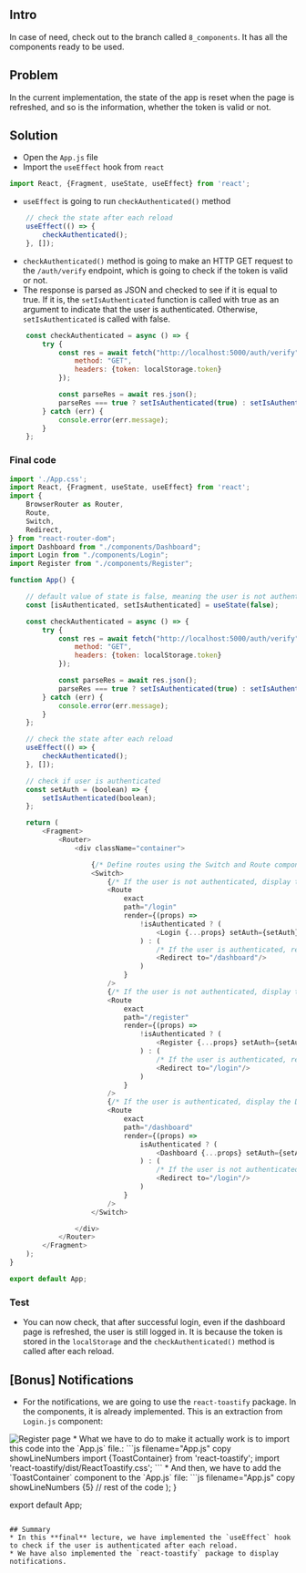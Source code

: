 
## Intro
In case of need, check out to the branch called `8_components`. It has all the components ready to be used.

## Problem
In the current implementation, the state of the app is reset when the page is refreshed, and so is the information, whether the token is valid or not.

## Solution
* Open the `App.js` file
* Import the `useEffect` hook from `react`
```js filename="App.js" copy showLineNumbers
import React, {Fragment, useState, useEffect} from 'react';
```
* `useEffect` is going to run `checkAuthenticated()` method
```js filename="App.js" copy showLineNumbers
    // check the state after each reload
    useEffect(() => {
        checkAuthenticated();
    }, []);
``` 
* `checkAuthenticated()` method is going to make an HTTP GET request to the `/auth/verify` endpoint, which is going to check if the token is valid or not. 
* The response is parsed as JSON and checked to see if it is equal to true. If it is, the `setIsAuthenticated` function is called with true as an argument to indicate that the user is authenticated. Otherwise, `setIsAuthenticated` is called with false.
```js filename="App.js" copy showLineNumbers
    const checkAuthenticated = async () => {
        try {
            const res = await fetch("http://localhost:5000/auth/verify", {
                method: "GET",
                headers: {token: localStorage.token}
            });

            const parseRes = await res.json();
            parseRes === true ? setIsAuthenticated(true) : setIsAuthenticated(false);
        } catch (err) {
            console.error(err.message);
        }
    };
```
### Final code
```js filename="App.js" copy showLineNumbers {2, 18-35}
import './App.css';
import React, {Fragment, useState, useEffect} from 'react';
import {
    BrowserRouter as Router,
    Route,
    Switch,
    Redirect,
} from "react-router-dom";
import Dashboard from "./components/Dashboard";
import Login from "./components/Login";
import Register from "./components/Register";

function App() {

    // default value of state is false, meaning the user is not authenticated
    const [isAuthenticated, setIsAuthenticated] = useState(false);

    const checkAuthenticated = async () => {
        try {
            const res = await fetch("http://localhost:5000/auth/verify", {
                method: "GET",
                headers: {token: localStorage.token}
            });

            const parseRes = await res.json();
            parseRes === true ? setIsAuthenticated(true) : setIsAuthenticated(false);
        } catch (err) {
            console.error(err.message);
        }
    };

    // check the state after each reload
    useEffect(() => {
        checkAuthenticated();
    }, []);

    // check if user is authenticated
    const setAuth = (boolean) => {
        setIsAuthenticated(boolean);
    };

    return (
        <Fragment>
            <Router>
                <div className="container">

                    {/* Define routes using the Switch and Route components from react-router-dom */}
                    <Switch>
                        {/* If the user is not authenticated, display the Login component */}
                        <Route
                            exact
                            path="/login"
                            render={(props) =>
                                !isAuthenticated ? (
                                    <Login {...props} setAuth={setAuth}/>
                                ) : (
                                    /* If the user is authenticated, redirect to the Dashboard component */
                                    <Redirect to="/dashboard"/>
                                )
                            }
                        />
                        {/* If the user is not authenticated, display the Register component */}
                        <Route
                            exact
                            path="/register"
                            render={(props) =>
                                !isAuthenticated ? (
                                    <Register {...props} setAuth={setAuth}/>
                                ) : (
                                    /* If the user is authenticated, redirect to the Login component */
                                    <Redirect to="/login"/>
                                )
                            }
                        />
                        {/* If the user is authenticated, display the Dashboard component */}
                        <Route
                            exact
                            path="/dashboard"
                            render={(props) =>
                                isAuthenticated ? (
                                    <Dashboard {...props} setAuth={setAuth}/>
                                ) : (
                                    /* If the user is not authenticated, redirect to the Login component */
                                    <Redirect to="/login"/>
                                )
                            }
                        />
                    </Switch>

                </div>
            </Router>
        </Fragment>
    );
}

export default App;
```

### Test
* You can now check, that after successful login, even if the dashboard page is refreshed, the user is still logged in. It is because the token is stored in the `localStorage` and the `checkAuthenticated()` method is called after each reload.

## [Bonus] Notifications
* For the notifications, we are going to use the `react-toastify` package. In the components, it is already implemented. This is an extraction from `Login.js` component:
<Image src="/webApp/toast.png" alt="Register page" width={500} height={300}/>
* What we have to do to make it actually work is to import this code into the `App.js` file.:
```js filename="App.js" copy showLineNumbers
import {ToastContainer} from 'react-toastify';
import 'react-toastify/dist/ReactToastify.css';
```
* And then, we have to add the `ToastContainer` component to the `App.js` file:
```js filename="App.js" copy showLineNumbers {5}
                    // rest of the code
                    </Switch>
                </div>
            </Router>
            <ToastContainer/>
        </Fragment>
    );
}

export default App;
```

## Summary
* In this **final** lecture, we have implemented the `useEffect` hook to check if the user is authenticated after each reload.
* We have also implemented the `react-toastify` package to display notifications.